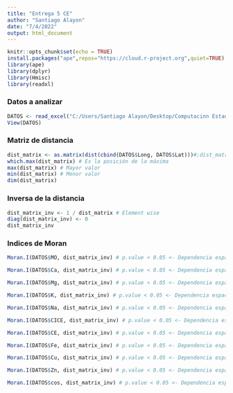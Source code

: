 ---
title: "Entrega 5 CE"
author: "Santiago Alayon"
date: "7/4/2022"
output: html_document
---



```{r setup, include=FALSE}
knitr::opts_chunk$set(echo = TRUE)
install.packages("ape",repos="https://cloud.r-project.org",quiet=TRUE)
library(ape)
library(dplyr)
library(Hmisc)
library(readxl)
```
 
### Datos a analizar ###


```{r}
DATOS <- read_excel("C:/Users/Santiago Alayon/Desktop/Computacinn Estadistica/XPABLO (2).xlsx")
View(DATOS)
```

### Matriz de distancia ###

```{r}
dist_matrix <- as.matrix(dist(cbind(DATOS$Long, DATOS$Lat)))#;dist_matrix
which.max(dist_matrix) # Es la posición de la máxima
max(dist_matrix) # Mayor valor 
min(dist_matrix) # Menor valor
dim(dist_matrix)
```
### Inversa de la distancia ###

```{r}
dist_matrix_inv <- 1 / dist_matrix # Element wise
diag(dist_matrix_inv) <- 0
dist_matrix_inv
```




### Indices de Moran ###

```{r}
Moran.I(DATOS$MO, dist_matrix_inv) # p.value < 0.05 <- Dependencia espacial
```
```{r}
Moran.I(DATOS$Ca, dist_matrix_inv) # p.value < 0.05 <- Dependencia espacial
```
```{r}
Moran.I(DATOS$Mg, dist_matrix_inv) # p.value < 0.05 <- Dependencia espacial
```
```{r}
Moran.I(DATOS$K, dist_matrix_inv) # p.value < 0.05 <- Dependencia espacial
```
```{r}
Moran.I(DATOS$Na, dist_matrix_inv) # p.value < 0.05 <- Dependencia espacial
```
```{r}
Moran.I(DATOS$CICE, dist_matrix_inv) # p.value < 0.05 <- Dependencia espacial
```
```{r}
Moran.I(DATOS$CE, dist_matrix_inv) # p.value < 0.05 <- Dependencia espacial
```
```{r}
Moran.I(DATOS$Fe, dist_matrix_inv) # p.value < 0.05 <- Dependencia espacial
```
```{r}
Moran.I(DATOS$Cu, dist_matrix_inv) # p.value < 0.05 <- Dependencia espacial
```
```{r}
Moran.I(DATOS$Zn, dist_matrix_inv) # p.value < 0.05 <- Dependencia espacial
```
```{r}
Moran.I(DATOS$cos, dist_matrix_inv) # p.value < 0.05 <- Dependencia espacial
```




















